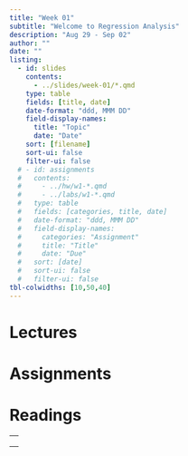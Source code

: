 ```yaml
---
title: "Week 01"
subtitle: "Welcome to Regression Analysis"
description: "Aug 29 - Sep 02"
author: ""
date: ""
listing:
  - id: slides
    contents:
      - ../slides/week-01/*.qmd
    type: table
    fields: [title, date]
    date-format: "ddd, MMM DD"
    field-display-names:
      title: "Topic"
      date: "Date"
    sort: [filename]
    sort-ui: false
    filter-ui: false
  # - id: assignments
  #   contents:
  #     - ../hw/w1-*.qmd
  #     - ../labs/w1-*.qmd
  #   type: table
  #   fields: [categories, title, date]
  #   date-format: "ddd, MMM DD"
  #   field-display-names:
  #     categories: "Assignment"
  #     title: "Title"
  #     date: "Due"
  #   sort: [date]
  #   sort-ui: false
  #   filter-ui: false
tbl-colwidths: [10,50,40]
---
```


# Lectures

::: {#slides}
:::

# Assignments

# Readings

|     |
|-----|
|     |
|     |
|     |
